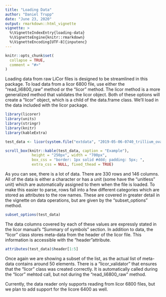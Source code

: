 ```yaml
---
title: "Loading Data"
author: "Daniel Trupp"
date: "June 23, 2020"
output: rmarkdown::html_vignette
vignette: >
  %\VignetteIndexEntry{loading-data}
  %\VignetteEngine{knitr::rmarkdown}
  %\VignetteEncoding[UTF-8]{inputenc}
---
```


```r
knitr::opts_chunk$set(
  collapse = TRUE,
  comment = "#>"
)
```

Loading data from raw LiCor files is designed to be streamlined in this package. 
To load data from a licor 6800 file, use either the "read_li6800_raw" method or the
"licor" method. The licor method is a more generalized method that validates the 
licor object. Both of these options will create a "licor" object, which is a child
of the data.frame class. We'll load in the data included with the licor package.

```r
library(licorer)
library(units)
library(stringr)
library(knitr)
library(kableExtra)

test_data <- licor(system.file("extdata", "2019-05-06-0740_trillium_ovatum", package = "licorer", mustWork = TRUE))

scroll_box(knitr::kable(test_data, caption = "Example"),
            height = "250px", width = "700px", 
            box_css = "border: 1px solid #ddd; padding: 5px; ", 
            extra_css = NULL, fixed_thead = TRUE)
```

As you can see, there is a lot of data. There are 330 rows and 146 columns.
All of the data is either a character or has a unit (some have the "unitless" unit) 
which are automatically assigned to them when the file is loaded. To make this easier to parse, rows fall into a few different categories which are stored as attributes to the row names. These are covered in greater detail in the vignette on data operations, but are given by the "subset_options" method.

```r
subset_options(test_data)
```

The data columns covered by each of these values are expressly stated in the licor
manual's "Summary of symbols" section.  In addition to data, the "licor" class stores meta-data from the header of the licor file. This information is accessible with the "header"attribute.

```r
attributes(test_data)$header[1:5]
```

Once again we are showing a subset of the list, as the actual list of meta-data
contains around 50 elements. There is a "licor_validator" that ensures that the 
"licor" class was created correctly. It is automatically called during the "licor"
mehtod call, but not during the "read_li6800_raw" method.

Currently, the data reader only supports reading from licor 6800 files, but we 
plan to add support for the licore 6400 as well.
